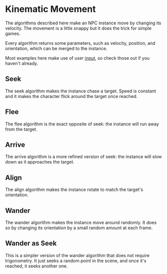 

<Meta of={Kinematic} />

# Kinematic Movement

The algorithms described here make an NPC instance move by changing its velocity. The movement is a little snappy but it does the trick for simple games.

Every algorithm returns some parameters, such as velocity, position, and orientation, which can be merged to the instance.

Most examples here make use of user [input](/?path=/docs/games-input--docs), so check those out if you haven't already.

## Seek

The seek algorithm makes the instance chase a target. Speed is constant and it makes the character flick around the target once reached.

<Source dark code={seek} />

<Canvas of={Kinematic.Seek} />

## Flee

The flee algorithm is the exact opposite of seek: the instance will run away from the target.

<Source dark code={flee} />

<Canvas of={Kinematic.Flee} />

## Arrive

The arrive algorithm is a more refined version of seek: the instance will slow down as it approaches the target.

<Source dark code={arrive} />

<Canvas of={Kinematic.Arrive} />

## Align

The align algorithm makes the instance rotate to match the target's orientation.

<Source dark code={align} />

<Canvas of={Kinematic.Align} />

## Wander

The wander algorithm makes the instance move around randomly. It does so by changing its orientation by a small random amount at each frame.

<Source dark code={wander} />

<Canvas of={Kinematic.Wander} />

## Wander as Seek

This is a simpler version of the wander algorithm that does not require trigonometry. It just seeks a random point in the scene, and once it's reached, it seeks another one.

<Source dark code={wanderAsSeek} />

<Canvas of={Kinematic.WanderAsSeek} />
